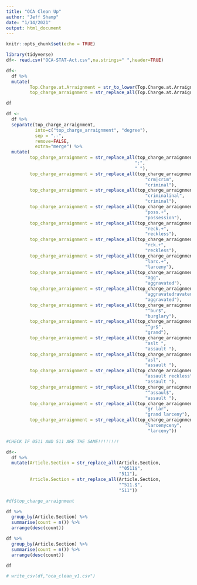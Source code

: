 ```yaml
---
title: "OCA Clean Up"
author: "Jeff Shamp"
date: "1/14/2021"
output: html_document
---
```


```r
knitr::opts_chunk$set(echo = TRUE)
```

```r
library(tidyverse)
df<- read.csv("OCA-STAT-Act.csv",na.strings=" ",header=TRUE)
```

```r
df<- 
  df %>%
  mutate(
         Top.Charge.at.Arraignment = str_to_lower(Top.Charge.at.Arraignment),
         top_charge_arraignment = str_replace_all(Top.Charge.at.Arraignment, "marihuana", "marijuana"))
```

```r
df
```


```r
df <- 
  df %>%
  separate(top_charge_arraignment,
           into=c("top_charge_arraignment", "degree"), 
           sep = ".-", 
           remove=FALSE,
           extra="merge") %>%
  mutate(
         top_charge_arraignment = str_replace_all(top_charge_arraignment,
                                                 ":",
                                                 " "),
         top_charge_arraignment = str_replace_all(top_charge_arraignment,
                                                     "crm|crim",
                                                     "criminal"),
         top_charge_arraignment = str_replace_all(top_charge_arraignment,
                                                     "criminalinal",
                                                     "criminal"),
         top_charge_arraignment = str_replace_all(top_charge_arraignment,
                                                     "poss.+",
                                                     "possession"),
         top_charge_arraignment = str_replace_all(top_charge_arraignment,
                                                     "reck.+",
                                                     "reckless"),
         top_charge_arraignment = str_replace_all(top_charge_arraignment,
                                                     "rck.+",
                                                     "reckless"),
         top_charge_arraignment = str_replace_all(top_charge_arraignment,
                                                     "larc.+",
                                                     "larceny"),
         top_charge_arraignment = str_replace_all(top_charge_arraignment,
                                                     "agg",
                                                     "aggravated"),
         top_charge_arraignment = str_replace_all(top_charge_arraignment,
                                                     "aggravatedravated",
                                                     "aggravated"),
         top_charge_arraignment = str_replace_all(top_charge_arraignment,
                                                     "^bur$",
                                                     "burglary"),
         top_charge_arraignment = str_replace_all(top_charge_arraignment,
                                                     "^gr$",
                                                     "grand"),
         top_charge_arraignment = str_replace_all(top_charge_arraignment,
                                                     "aslt ",
                                                     "assault "),
         top_charge_arraignment = str_replace_all(top_charge_arraignment,
                                                     "asl",
                                                     "assault "),
         top_charge_arraignment = str_replace_all(top_charge_arraignment,
                                                     "assault reckless",
                                                     "assault "),
         top_charge_arraignment = str_replace_all(top_charge_arraignment,
                                                     "^assaul$",
                                                     "assault "),
         top_charge_arraignment = str_replace_all(top_charge_arraignment,
                                                     "gr lar",
                                                     "grand larceny"),
         top_charge_arraignment = str_replace_all(top_charge_arraignment,
                                                     "larcenyceny",
                                                      "larceny")) 
```

```r
#CHECK IF 0511 AND 511 ARE THE SAME!!!!!!!!

df<- 
  df %>%
  mutate(Article.Section = str_replace_all(Article.Section,
                                           "^0511$",
                                           "511"),
         Article.Section = str_replace_all(Article.Section,
                                           "^511.$",
                                           "511")) 
```



```r
#df$top_charge_arraignment

df %>%
  group_by(Article.Section) %>%
  summarise(count = n()) %>%
  arrange(desc(count))
```





```r
df %>%
  group_by(Article.Section) %>%
  summarise(count = n()) %>%
  arrange(desc(count))
```
```r
df 
```

```r
# write_csv(df,"oca_clean_v1.csv")
```







